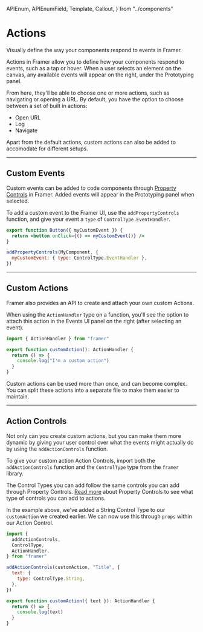 <!-- 👋 Editing this file? Need help? → https://github.com/framer/api-docs/blob/master/CONTRIBUTING.md -->

  APIEnum,
  APIEnumField,
  Template,
  Callout,
} from "../components"


# Actions

<span className="lead">
  Visually define the way your components respond to events
  in Framer.
</span>

<div>

Actions in Framer allow you to define how your components respond to events, such as a tap or hover. When a user selects an element on the canvas, any available events will appear on the right, under the Prototyping panel.

From here, they'll be able to choose one or more actions, such as navigating or opening a URL. By default, you have the option to choose between a set of built in actions:

- Open URL
- Log
- Navigate

Apart from the default actions, custom actions can also be added to accomodate for different setups.

</div>

---

## Custom Events

<div>

Custom events can be added to code components through [Property Controls](https://www.framer.com/api/property-controls/) in Framer. Added events will appear in the Prototyping panel when selected.

To add a custom event to the Framer UI, use the `addPropertyControls` function, and give your event a `type` of `ControlType.EventHandler`.

</div>

```jsx
export function Button({ myCustomEvent }) {
  return <button onClick={() => myCustomEvent()} />
}

addPropertyControls(MyComponent, {
  myCustomEvent: { type: ControlType.EventHandler },
})
```

---

## Custom Actions

<div>

Framer also provides an API to create and attach your own custom Actions.

When using the `ActionHandler` type on a function, you'll see the option to attach this action in the Events UI panel on the right (after selecting an event).

</div>

```jsx
import { ActionHandler } from "framer"

export function customAction(): ActionHandler {
  return () => {
    console.log("I'm a custom action")
  }
}
```

<Callout>
  Custom actions can be used more than once, and can become
  complex. You can split these actions into a separate file
  to make them easier to maintain.
</Callout>

---

## Action Controls

<div>

Not only can you create custom actions, but you can make them more dynamic by giving your user control over what the events might actually do by using the `addActionControls` function.

To give your custom action Action Controls, import both the `addActionControls` function and the `ControlType` type from the `framer` library.

The Control Types you can add follow the same controls you can add through Property Controls. [Read more](https://www.framer.com/api/property-controls/#adding-controls) about Property Controls to see what type of controls you can add to actions.

In the example above, we've added a String Control Type to our `customAction` we created earlier. We can now use this through `props` within our Action Control.

</div>

```jsx
import {
  addActionControls,
  ControlType,
  ActionHandler,
} from "framer"

addActionControls(customAction, "Title", {
  text: {
    type: ControlType.String,
  },
})

export function customAction({ text }): ActionHandler {
  return () => {
    console.log(text)
  }
}
```
